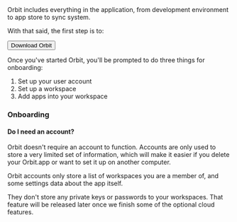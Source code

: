 
<IntroText>
  Orbit includes everything in the application, from development environment to app store to sync
  system.
</IntroText>

With that said, the first step is to:

<Divider />
<Space size="xl" />
<Button size="xl" alt="green">Download Orbit</Button>
<Space size="xl" />
<Divider />
<Space />

Once you've started Orbit, you'll be prompted to do three things for onboarding:

1. Set up your user account
2. Set up a workspace
3. Add apps into your workspace

### Onboarding

#### Do I need an account?

Orbit doesn't require an account to function. Accounts are only used to store a very limited set of information,
which will make it easier if you delete your Orbit.app or want to set it up on another computer.

Orbit accounts only store a list of workspaces you are a member of, and some settings data about the app itself.

They don't store any private keys or passwords to your workspaces. That feature will be released later once we finish
some of the optional cloud features.
